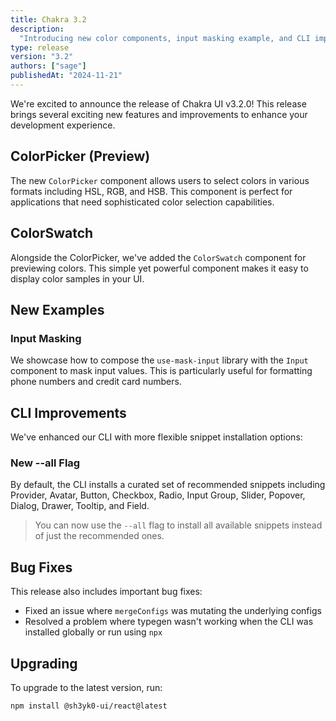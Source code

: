 ```yaml
---
title: Chakra 3.2
description:
  "Introducing new color components, input masking example, and CLI improvements"
type: release
version: "3.2"
authors: ["sage"]
publishedAt: "2024-11-21"
---
```


We're excited to announce the release of Chakra UI v3.2.0! This release brings
several exciting new features and improvements to enhance your development
experience.

## ColorPicker (Preview)

The new `ColorPicker` component allows users to select colors in various formats
including HSL, RGB, and HSB. This component is perfect for applications that
need sophisticated color selection capabilities.

<Example name="color-picker-basic" />

## ColorSwatch

Alongside the ColorPicker, we've added the `ColorSwatch` component for
previewing colors. This simple yet powerful component makes it easy to display
color samples in your UI.

<Example name="color-swatch-with-sizes" />

## New Examples

### Input Masking

We showcase how to compose the `use-mask-input` library with the `Input`
component to mask input values. This is particularly useful for formatting phone
numbers and credit card numbers.

<Example name="input-with-mask" />

## CLI Improvements

We've enhanced our CLI with more flexible snippet installation options:

### New --all Flag

By default, the CLI installs a curated set of recommended snippets including
Provider, Avatar, Button, Checkbox, Radio, Input Group, Slider, Popover, Dialog,
Drawer, Tooltip, and Field.

> You can now use the `--all` flag to install all available snippets instead of
> just the recommended ones.

## Bug Fixes

This release also includes important bug fixes:

- Fixed an issue where `mergeConfigs` was mutating the underlying configs
- Resolved a problem where typegen wasn't working when the CLI was installed
  globally or run using `npx`

## Upgrading

To upgrade to the latest version, run:

```bash
npm install @sh3yk0-ui/react@latest
```
